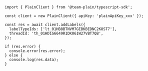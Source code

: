 ```tsx
import { PlainClient } from '@team-plain/typescript-sdk';

const client = new PlainClient({ apiKey: 'plainApiKey_xxx' });

const res = await client.addLabels({
  labelTypeIds: ['lt_01HB8BTNVM7GEBKBEDNC2K8ST7'],
  threadId: 'th_01HD1G6649R1DK061W27VBT7QB',
});

if (res.error) {
  console.error(res.error);
} else {
  console.log(res.data);
}
```
